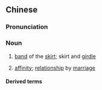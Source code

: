 ==Chinese==
{{zh-forms|s=裙带}}

===Pronunciation===
{{zh-pron
|m=qúndài
|c=kwan4 daai3-2
|mn=qz,xm,zz:kûn-tài/tw:kûn-tòa
|cat=n
}}

===Noun===
{{zh-noun}}

# [[band]] of the [[skirt]]; skirt and [[girdle]]
# {{lb|zh|figurative}} [[affinity]]; [[relationship]] by [[marriage]]

====Derived terms====
{{zh-der|夫人裙帶|裙帶魚|裙帶關係|裙帶菜|裙帶官|裙帶親}}